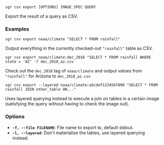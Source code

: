 
```sgr csv export [OPTIONS] IMAGE_SPEC QUERY```

Export the result of a query as CSV.

### Examples

`sgr csv export noaa/climate "SELECT * FROM rainfall"`

Output everything in the currently checked-out `"rainfall"` table as CSV.

`sgr csv export noaa/climate:dec_2018 "SELECT * FROM rainfall WHERE state = 'AZ' -f dec_2018_az.csv`

Check out the `dec_2018` tag of `noaa/climate` and output values from `"rainfall"` for Arizona to `dec_2018_az.csv`

`sgr csv export --layered noaa/climate:abcdef1234567890 "SELECT * FROM rainfall JOIN other_table ON..."`

Uses layered querying instead to execute a join on tables in a certain image (satisfying the query without
having to check the image out).

### Options

  * **`-f, --file FILENAME`**: File name to export to, default stdout.
  * **`-l, --layered`**: Don't materialize the tables, use layered querying instead.
